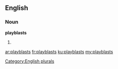 ==English==

===Noun===
'''playblasts'''

# {{plural of|playblast}}

[[Category:English plurals]]

[[ar:playblasts]]
[[fr:playblasts]]
[[ku:playblasts]]
[[my:playblasts]]